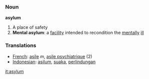 === Noun ===

'''asylum'''

# A place of safety
# '''Mental asylum''': a [[facility]] intended to recondition the [[mentally]] [[ill]]

=== Translations ===
*[[French]]: [[asile]] ''m'', [[asile psychiatrique]] (2)
*[[Indonesian]]: [[asilum]], [[suaka]], [[lindung|perlindungan]]

[[it:asylum]]